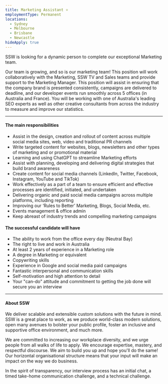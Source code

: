 ```yaml
---
title: Marketing Assistant ⭐️
employmentType: Permanent
locations:
  - Sydney
  - Melbourne
  - Brisbane
  - Newcastle
hideApply: true
---
```


SSW is looking for a dynamic person to complete our exceptional Marketing team. 

Our team is growing, and so is our marketing team! This position will work collaboratively with the Marketing, SSW TV and Sales teams and provide support to the Marketing Manager. This position will assist in ensuring that the company brand is presented consistently, campaigns are
delivered to deadline, and our developer events run smoothly across 5 offices (in Australia and France). You will be working with one of Australia's leading SEO experts as well as other creative consultants from across the industry to
measure and improve our statistics.

***

#### The main responsibilities

* Assist in the design, creation and rollout of content across multiple social media sites, web, video and traditional PR channels 
* Write targeted content for websites, blogs, newsletters and other types of marketing and or promotional material 
* Learning and using ChatGPT to streamline Marketing efforts 
* Assist with planning, developing and delivering digital strategies that build brand awareness 
* Create content for social media channels (LinkedIn, Twitter, Facebook, Instagram, YouTube and TikTok) 
* Work effectively as a part of a team to ensure efficient and effective processes are identified, initiated, and undertaken 
* Delivering organic and paid social media campaigns across multiple platforms, including reporting 
* Improving our ‘Rules to Better’ Marketing, Blogs, Social Media, etc. 
* Events management & office admin 
* Keep abreast of industry trends and compelling marketing campaigns 

#### The successful candidate will have

* The ability to work from the office every day (Neutral Bay) 
* The right to live and work in Australia 
* At least 2 years of experience in a Marketing role 
* A degree in Marketing or equivalent 
* Copywriting skills 
* Experience in Google and social media paid campaigns 
* Fantastic interpersonal and communication skills 
* Self-motivation and high attention to detail 
* Your "can-do" attitude and commitment to getting the job done will secure you an interview 

***

#### About SSW

We deliver scalable and extensible custom solutions with the future in mind. SSW is a great place to work, as we produce world-class modern solutions, open many avenues to bolster your public profile, foster an inclusive and supportive office environment, and much more. 

We are committed to increasing our workplace diversity, and we urge people from all walks of life to apply. We encourage expertise, mastery, and respectful discourse. We aim to build you up and hope you'll do the same! Our horizontal organisational structure means that your input will make an impact on the way we do business. 

In the spirit of transparency, our interview process has an initial chat, a timed take-home communication challenge, and a technical challenge. 
